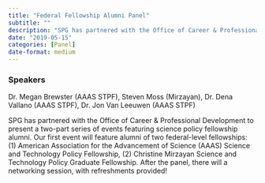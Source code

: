 ```yaml
---
title: "Federal Fellowship Alumni Panel"
subtitle: ""
description: "SPG has partnered with the Office of Career & Professional Development to present a two-part series of events featuring science policy fellowship alumni. "
date: "2019-05-15"
categories: [Panel]
date-format: medium 
---
```


### Speakers  
Dr. Megan Brewster (AAAS STPF), Steven Moss (Mirzayan), Dr. Dena Vallano (AAAS STPF), Dr. Jon Van Leeuwen (AAAS STPF)

SPG has partnered with the Office of Career & Professional Development to present a two-part series of events featuring science policy fellowship alumni. Our first event will feature alumni of two federal-level fellowships: (1) American Association for the Advancement of Science (AAAS) Science and Technology Policy Fellowship, (2) Christine Mirzayan Science and Technology Policy Graduate Fellowship. After the panel, there will a networking session, with refreshments provided!

